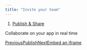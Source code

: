 ```yaml
---
title: "Invite your team"
---
```


1. [Publish & Share](/create/publish-and-share)

Collaborate on your app in real time

[PreviousPublish](/create/publish-and-share/publish)[NextEmbed an iframe](/create/publish-and-share/embed-an-iframe)
